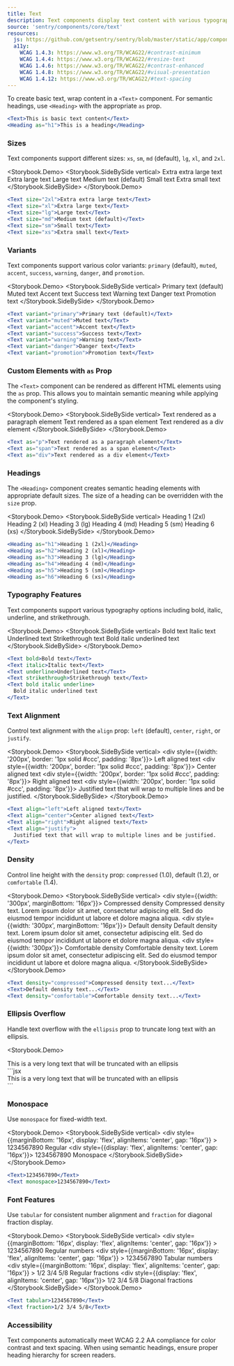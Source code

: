 ```yaml
---
title: Text
description: Text components display text content with various typography options and styling controls.
source: 'sentry/components/core/text'
resources:
  js: https://github.com/getsentry/sentry/blob/master/static/app/components/core/text/text.tsx
  a11y:
    WCAG 1.4.3: https://www.w3.org/TR/WCAG22/#contrast-minimum
    WCAG 1.4.4: https://www.w3.org/TR/WCAG22/#resize-text
    WCAG 1.4.6: https://www.w3.org/TR/WCAG22/#contrast-enhanced
    WCAG 1.4.8: https://www.w3.org/TR/WCAG22/#visual-presentation
    WCAG 1.4.12: https://www.w3.org/TR/WCAG22/#text-spacing
---
```





To create basic text, wrap content in a `<Text>` component. For semantic headings, use `<Heading>` with the appropriate `as` prop.

```jsx
<Text>This is basic text content</Text>
<Heading as="h1">This is a heading</Heading>
```

### Sizes

Text components support different sizes: `xs`, `sm`, `md` (default), `lg`, `xl`, and `2xl`.

<Storybook.Demo>
  <Storybook.SideBySide vertical>
    <Text size="2xl">Extra extra large text</Text>
    <Text size="xl">Extra large text</Text>
    <Text size="lg">Large text</Text>
    <Text size="md">Medium text (default)</Text>
    <Text size="sm">Small text</Text>
    <Text size="xs">Extra small text</Text>
  </Storybook.SideBySide>
</Storybook.Demo>
```jsx
<Text size="2xl">Extra extra large text</Text>
<Text size="xl">Extra large text</Text>
<Text size="lg">Large text</Text>
<Text size="md">Medium text (default)</Text>
<Text size="sm">Small text</Text>
<Text size="xs">Extra small text</Text>
```

### Variants

Text components support various color variants: `primary` (default), `muted`, `accent`, `success`, `warning`, `danger`, and `promotion`.

<Storybook.Demo>
  <Storybook.SideBySide vertical>
    <Text variant="primary">Primary text (default)</Text>
    <Text variant="muted">Muted text</Text>
    <Text variant="accent">Accent text</Text>
    <Text variant="success">Success text</Text>
    <Text variant="warning">Warning text</Text>
    <Text variant="danger">Danger text</Text>
    <Text variant="promotion">Promotion text</Text>
  </Storybook.SideBySide>
</Storybook.Demo>
```jsx
<Text variant="primary">Primary text (default)</Text>
<Text variant="muted">Muted text</Text>
<Text variant="accent">Accent text</Text>
<Text variant="success">Success text</Text>
<Text variant="warning">Warning text</Text>
<Text variant="danger">Danger text</Text>
<Text variant="promotion">Promotion text</Text>
```

### Custom Elements with `as` Prop

The `<Text>` component can be rendered as different HTML elements using the `as` prop. This allows you to maintain semantic meaning while applying the component's styling.

<Storybook.Demo>
  <Storybook.SideBySide vertical>
    <Text as="p">Text rendered as a paragraph element</Text>
    <Text as="span">Text rendered as a span element</Text>
    <Text as="div">Text rendered as a div element</Text>
  </Storybook.SideBySide>
</Storybook.Demo>
```jsx
<Text as="p">Text rendered as a paragraph element</Text>
<Text as="span">Text rendered as a span element</Text>
<Text as="div">Text rendered as a div element</Text>
```

### Headings

The `<Heading>` component creates semantic heading elements with appropriate default sizes. The size of a heading can be overridden with the `size` prop.

<Storybook.Demo>
  <Storybook.SideBySide vertical>
    <Heading as="h1">Heading 1 (2xl)</Heading>
    <Heading as="h2">Heading 2 (xl)</Heading>
    <Heading as="h3">Heading 3 (lg)</Heading>
    <Heading as="h4">Heading 4 (md)</Heading>
    <Heading as="h5">Heading 5 (sm)</Heading>
    <Heading as="h6">Heading 6 (xs)</Heading>
  </Storybook.SideBySide>
</Storybook.Demo>
```jsx
<Heading as="h1">Heading 1 (2xl)</Heading>
<Heading as="h2">Heading 2 (xl)</Heading>
<Heading as="h3">Heading 3 (lg)</Heading>
<Heading as="h4">Heading 4 (md)</Heading>
<Heading as="h5">Heading 5 (sm)</Heading>
<Heading as="h6">Heading 6 (xs)</Heading>
```

### Typography Features

Text components support various typography options including bold, italic, underline, and strikethrough.

<Storybook.Demo>
  <Storybook.SideBySide vertical>
    <Text bold>Bold text</Text>
    <Text italic>Italic text</Text>
    <Text underline>Underlined text</Text>
    <Text strikethrough>Strikethrough text</Text>
    <Text bold italic underline>
      Bold italic underlined text
    </Text>
  </Storybook.SideBySide>
</Storybook.Demo>
```jsx
<Text bold>Bold text</Text>
<Text italic>Italic text</Text>
<Text underline>Underlined text</Text>
<Text strikethrough>Strikethrough text</Text>
<Text bold italic underline>
  Bold italic underlined text
</Text>
```

### Text Alignment

Control text alignment with the `align` prop: `left` (default), `center`, `right`, or `justify`.

<Storybook.Demo>
  <Storybook.SideBySide vertical>
    <div style={{width: '200px', border: '1px solid #ccc', padding: '8px'}}>
      <Text align="left">Left aligned text</Text>
    </div>
    <div style={{width: '200px', border: '1px solid #ccc', padding: '8px'}}>
      <Text align="center">Center aligned text</Text>
    </div>
    <div style={{width: '200px', border: '1px solid #ccc', padding: '8px'}}>
      <Text align="right">Right aligned text</Text>
    </div>
    <div style={{width: '200px', border: '1px solid #ccc', padding: '8px'}}>
      <Text align="justify">
        Justified text that will wrap to multiple lines and be justified.
      </Text>
    </div>
  </Storybook.SideBySide>
</Storybook.Demo>
```jsx
<Text align="left">Left aligned text</Text>
<Text align="center">Center aligned text</Text>
<Text align="right">Right aligned text</Text>
<Text align="justify">
  Justified text that will wrap to multiple lines and be justified.
</Text>
```

### Density

Control line height with the `density` prop: `compressed` (1.0), default (1.2), or `comfortable` (1.4).

<Storybook.Demo>
  <Storybook.SideBySide vertical>
    <div style={{width: '300px', marginBottom: '16px'}}>
      <Heading as="h4">Compressed density</Heading>
      <Text as="p" density="compressed">
        Compressed density text. Lorem ipsum dolor sit amet, consectetur adipiscing elit.
        Sed do eiusmod tempor incididunt ut labore et dolore magna aliqua.
      </Text>
    </div>
    <div style={{width: '300px', marginBottom: '16px'}}>
      <Heading as="h4">Default density</Heading>
      <Text as="p">
        Default density text. Lorem ipsum dolor sit amet, consectetur adipiscing elit. Sed
        do eiusmod tempor incididunt ut labore et dolore magna aliqua.
      </Text>
    </div>
    <div style={{width: '300px'}}>
      <Heading as="h4">Comfortable density</Heading>
      <Text as="p" density="comfortable">
        Comfortable density text. Lorem ipsum dolor sit amet, consectetur adipiscing elit.
        Sed do eiusmod tempor incididunt ut labore et dolore magna aliqua.
      </Text>
    </div>
  </Storybook.SideBySide>
</Storybook.Demo>
```jsx
<Text density="compressed">Compressed density text...</Text>
<Text>Default density text...</Text>
<Text density="comfortable">Comfortable density text...</Text>
```

### Ellipsis Overflow

Handle text overflow with the `ellipsis` prop to truncate long text with an ellipsis.

<Storybook.Demo>
  <div style={{width: '200px', border: '1px solid #ccc', padding: '8px'}}>
    <Text ellipsis>This is a very long text that will be truncated with an ellipsis</Text>
  </div>
</Storybook.Demo>
```jsx
<div style={{width: '200px'}}>
  <Text ellipsis>This is a very long text that will be truncated with an ellipsis</Text>
</div>
```

### Monospace

Use `monospace` for fixed-width text.

<Storybook.Demo>
  <Storybook.SideBySide vertical>
    <div
      style={{marginBottom: '16px', display: 'flex', alignItems: 'center', gap: '16px'}}
    >
      <Text>1234567890</Text>
      <Text size="sm" variant="muted">
        Regular
      </Text>
    </div>
    <div style={{display: 'flex', alignItems: 'center', gap: '16px'}}>
      <Text monospace>1234567890</Text>
      <Text size="sm" variant="muted">
        Monospace
      </Text>
    </div>
  </Storybook.SideBySide>
</Storybook.Demo>
```jsx
<Text>1234567890</Text>
<Text monospace>1234567890</Text>
```

### Font Features

Use `tabular` for consistent number alignment and `fraction` for diagonal fraction display.

<Storybook.Demo>
  <Storybook.SideBySide vertical>
    <div
      style={{marginBottom: '16px', display: 'flex', alignItems: 'center', gap: '16px'}}
    >
      <Text>1234567890</Text>
      <Text size="sm" variant="muted">
        Regular numbers
      </Text>
    </div>
    <div
      style={{marginBottom: '16px', display: 'flex', alignItems: 'center', gap: '16px'}}
    >
      <Text tabular>1234567890</Text>
      <Text size="sm" variant="muted">
        Tabular numbers
      </Text>
    </div>
    <div
      style={{marginBottom: '16px', display: 'flex', alignItems: 'center', gap: '16px'}}
    >
      <Text>1/2 3/4 5/8</Text>
      <Text size="sm" variant="muted">
        Regular fractions
      </Text>
    </div>
    <div style={{display: 'flex', alignItems: 'center', gap: '16px'}}>
      <Text fraction>1/2 3/4 5/8</Text>
      <Text size="sm" variant="muted">
        Diagonal fractions
      </Text>
    </div>
  </Storybook.SideBySide>
</Storybook.Demo>
```jsx
<Text tabular>1234567890</Text>
<Text fraction>1/2 3/4 5/8</Text>
```

### Accessibility

Text components automatically meet WCAG 2.2 AA compliance for color contrast and text spacing. When using semantic headings, ensure proper heading hierarchy for screen readers.
